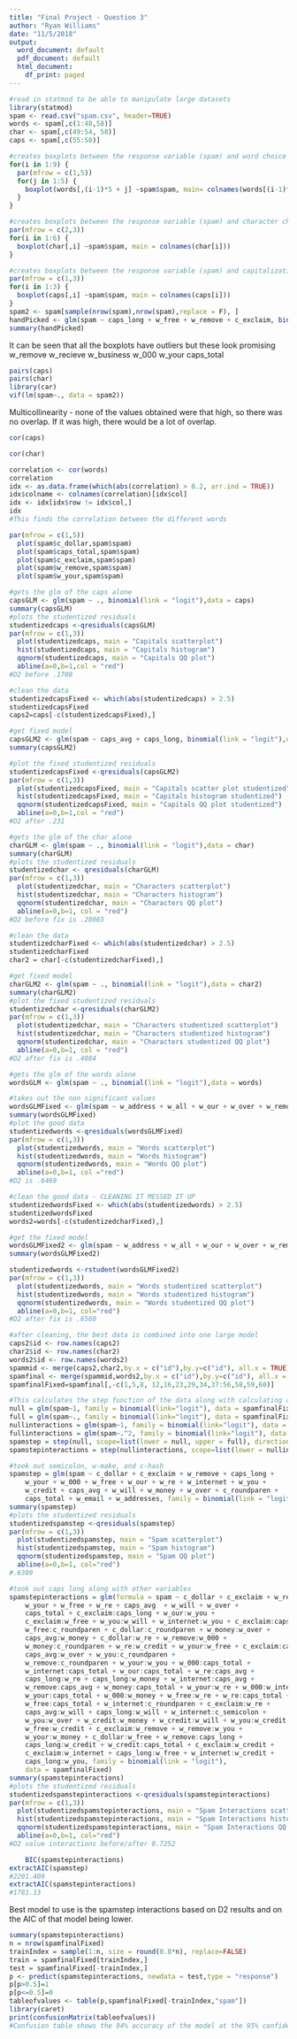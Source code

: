 ```yaml
---
title: "Final Project - Question 3"
author: "Ryan Williams"
date: "11/5/2018"
output:
  word_document: default
  pdf_document: default
  html_document:
    df_print: paged
---
```


```r
#read in statmod to be able to manipulate large datasets
library(statmod)
spam <- read.csv("spam.csv", header=TRUE)
words <- spam[,c(1:48,58)]
char <- spam[,c(49:54, 58)]
caps <- spam[,c(55:58)]

#creates boxplots between the response variable (spam) and word choice
for(i in 1:9) {
  par(mfrow = c(1,5))
  for(j in 1:5) {
    boxplot(words[,(i-1)*5 + j] ~spam$spam, main= colnames(words[(i-1)*5 + j]))
  }
}

#creates boxplots between the response variable (spam) and character choice
par(mfrow = c(2,3))
for(i in 1:6) {
  boxplot(char[,i] ~spam$spam, main = colnames(char[i]))
}

#creates boxplots between the response variable (spam) and capitalization choice
par(mfrow = c(1,3))
for(i in 1:3) {
  boxplot(caps[,i] ~spam$spam, main = colnames(caps[i]))
}
spam2 <- spam[sample(nrow(spam),nrow(spam),replace = F), ]
handPicked <- glm(spam ~ caps_long + w_free + w_remove + c_exclaim, binomial(link = "logit"),data = spam2)
summary(handPicked)
```
It can be seen that all the boxplots have outliers but these look promising
w_remove
w_recieve
w_business
w_000
w_your
caps_total

```r
pairs(caps)
pairs(char)
library(car)
vif(lm(spam~., data = spam2))
```
Multicollinearity - none of the values obtained were that high, so there was no overlap. If it was high, there would be a lot of overlap.

```r
cor(caps)
```

```r
cor(char)
```

```r
correlation <- cor(words)
correlation
idx <- as.data.frame(which(abs(correlation) > 0.2, arr.ind = TRUE))
idx$colname <- colnames(correlation)[idx$col]
idx <- idx[idx$row != idx$col,]
idx
#This finds the correlation between the different words
```

```r
par(mfrow = c(1,5))
  plot(spam$c_dollar,spam$spam)
  plot(spam$caps_total,spam$spam)
  plot(spam$c_exclaim,spam$spam)
  plot(spam$w_remove,spam$spam)
  plot(spam$w_your,spam$spam)
```


```r
#gets the glm of the caps alone
capsGLM <- glm(spam ~ ., binomial(link = "logit"),data = caps)
summary(capsGLM)
#plots the studentized residuals
studentizedcaps <-qresiduals(capsGLM)
par(mfrow = c(1,3))
  plot(studentizedcaps, main = "Capitals scatterplot")
  hist(studentizedcaps, main = "Capitals histogram")
  qqnorm(studentizedcaps, main = "Capitals QQ plot")
  abline(a=0,b=1,col = "red")
#D2 before .1708

#clean the data
studentizedcapsFixed <- which(abs(studentizedcaps) > 2.5)
studentizedcapsFixed
caps2=caps[-c(studentizedcapsFixed),]

#get fixed model
capsGLM2 <- glm(spam ~ caps_avg + caps_long, binomial(link = "logit"),data = caps2)
summary(capsGLM2)

#plot the fixed studentized residuals
studentizedcapsFixed <-qresiduals(capsGLM2)
par(mfrow = c(1,3))
  plot(studentizedcapsFixed, main = "Capitals scatter plot studentized")
  hist(studentizedcapsFixed, main = "Capitals histogram studentized")
  qqnorm(studentizedcapsFixed, main = "Capitals QQ plot studentized")
  abline(a=0,b=1,col = "red")
#D2 after .231
```

```r
#gets the glm of the char alone
charGLM <- glm(spam ~ ., binomial(link = "logit"),data = char)
summary(charGLM)
#plots the studentized residuals
studentizedchar <- qresiduals(charGLM)
par(mfrow = c(1,3))
  plot(studentizedchar, main = "Characters scatterplot")
  hist(studentizedchar, main = "Characters histogram")
  qqnorm(studentizedchar, main = "Characters QQ plot")
  abline(a=0,b=1, col = "red")
#D2 before fix is .28965

#clean the data
studentizedcharFixed <- which(abs(studentizedchar) > 2.5)
studentizedcharFixed
char2 = char[-c(studentizedcharFixed),]

#get fixed model
charGLM2 <- glm(spam ~ ., binomial(link = "logit"),data = char2)
summary(charGLM2)
#plot the fixed studentized residuals
studentizedchar <-qresiduals(charGLM2)
par(mfrow = c(1,3))
  plot(studentizedchar, main = "Characters studentized scatterplot")
  hist(studentizedchar, main = "Characters studentized histogram")
  qqnorm(studentizedchar, main = "Characters studentized QQ plot")
  abline(a=0,b=1, col = "red")
#D2 after fix is .4084
```

```r
#gets the glm of the words alone
wordsGLM <- glm(spam ~ ., binomial(link = "logit"),data = words)

#takes out the non significant values
wordsGLMFixed <- glm(spam ~ w_address + w_all + w_our + w_over + w_remove + w_internet + w_order + w_mail + w_will + w_addresses + w_free + w_business + w_email + w_credit + w_your + w_font + w_000 + w_money + w_hp + w_hpl + w_george + w_650 + w_lab + w_data + w_technology + w_parts + w_pm + w_meeting + w_original + w_project + w_re + w_edu + w_table + w_conference,    binomial(link = "logit"),data = words)
summary(wordsGLMFixed)
#plot the good data
studentizedwords <-qresiduals(wordsGLMFixed)
par(mfrow = c(1,3))
  plot(studentizedwords, main = "Words scatterplot")
  hist(studentizedwords, main = "Words histogram")
  qqnorm(studentizedwords, main = "Words QQ plot")
  abline(a=0,b=1, col ="red")
#D2 is .6469

#clean the good data - CLEANING IT MESSED IT UP
studentizedwordsFixed <- which(abs(studentizedwords) > 2.5)
studentizedwordsFixed
words2=words[-c(studentizedcharFixed),]

#get the fixed model
wordsGLMFixed2 <- glm(spam ~ w_address + w_all + w_our + w_over + w_remove + w_internet + w_order + w_mail + w_will + w_addresses + w_free + w_business + w_email + w_credit + w_your + w_font + w_000 + w_money + w_hp + w_hpl + w_george + w_650 + w_lab + w_data + w_technology + w_parts + w_pm + w_meeting + w_original + w_project + w_re + w_edu + w_table + w_conference,    binomial(link = "logit"),data = words2)
summary(wordsGLMFixed2)

studentizedwords <-rstudent(wordsGLMFixed2)
par(mfrow = c(1,3))
  plot(studentizedwords, main = "Words studentized scatterplot")
  hist(studentizedwords, main = "Words studentized histogram")
  qqnorm(studentizedwords, main = "Words studentized QQ plot")
  abline(a=0,b=1, col="red")
#D2 after fix is .6560
```


```r
#after cleaning, the best data is combined into one large model
caps2$id <- row.names(caps2)
char2$id <- row.names(char2)
words2$id <- row.names(words2)
spammid <- merge(caps2,char2,by.x = c("id"),by.y=c("id"), all.x = TRUE)
spamfinal <- merge(spammid,words2,by.x = c("id"),by.y=c("id"), all.x = TRUE)
spamfinalFixed=spamfinal[,-c(1,5,8, 12,16,23,29,34,37:56,58,59,60)]
```

```r
#This calculates the step function of the data along with calculating a step function of the data's interactions
null = glm(spam~1, family = binomial(link="logit"), data = spamfinalFixed)
full = glm(spam~., family = binomial(link="logit"), data = spamfinalFixed)
nullinteractions = glm(spam~1, family = binomial(link="logit"), data = spamfinalFixed)
fullinteractions = glm(spam~.^2, family = binomial(link="logit"), data = spamfinalFixed)
spamstep = step(null, scope=list(lower = null, upper = full), direction = "forward")
spamstepinteractions = step(nullinteractions, scope=list(lower = nullinteractions, upper = fullinteractions), direction = "forward")
```

```r
#took out semicolon, w-make, and c-hash
spamstep = glm(spam ~ c_dollar + c_exclaim + w_remove + caps_long + 
    w_your + w_000 + w_free + w_our + w_re + w_internet + w_you + 
    w_credit + caps_avg + w_will + w_money + w_over + c_roundparen + 
    caps_total + w_email + w_addresses, family = binomial(link = "logit"), data = spamfinalFixed)
summary(spamstep)
#plots the studentized residuals
studentizedspamstep <-qresiduals(spamstep)
par(mfrow = c(1,3))
  plot(studentizedspamstep, main = "Spam scatterplot")
  hist(studentizedspamstep, main = "Spam histogram")
  qqnorm(studentizedspamstep, main = "Spam QQ plot")
  abline(a=0,b=1, col="red")
#.6389
```

```r
#took out caps long along with other variables
spamstepinteractions = glm(formula = spam ~ c_dollar + c_exclaim + w_remove + 
    w_your + w_free + w_re + caps_avg  + w_will + w_over + 
    caps_total + c_exclaim:caps_long + w_our:w_you + 
    c_exclaim:w_free + w_you:w_will + w_internet:w_you + c_exclaim:caps_avg + 
    w_free:c_roundparen + c_dollar:c_roundparen + w_money:w_over + 
    caps_avg:w_money + c_dollar:w_re + w_remove:w_000 + 
    w_money:c_roundparen + w_re:w_credit + w_your:w_free + c_exclaim:caps_total + 
    caps_avg:w_over + w_you:c_roundparen + 
    w_remove:c_roundparen + w_your:w_you + w_000:caps_total + 
    w_internet:caps_total + w_our:caps_total + w_re:caps_avg + 
    caps_long:w_re + caps_long:w_money + w_internet:caps_avg + 
    w_remove:caps_avg + w_money:caps_total + w_your:w_re + w_000:w_internet + 
    w_your:caps_total + w_000:w_money + w_free:w_re + w_re:caps_total + 
    w_free:caps_total + w_internet:c_roundparen + c_exclaim:w_re + 
    caps_avg:w_will + caps_long:w_will + w_internet:c_semicolon + 
    w_you:w_over + w_credit:w_money + w_credit:w_will + w_you:w_credit + 
    w_free:w_credit + c_exclaim:w_remove + w_remove:w_you +  
    w_your:w_money + c_dollar:w_free + w_remove:caps_long + 
    caps_long:w_credit + w_credit:caps_total + c_exclaim:w_credit + 
    c_exclaim:w_internet + caps_long:w_free + w_internet:w_credit + 
    caps_long:w_you, family = binomial(link = "logit"), 
    data = spamfinalFixed)
summary(spamstepinteractions)
#plots the studentized residuals
studentizedspamstepinteractions <-qresiduals(spamstepinteractions)
par(mfrow = c(1,3))
  plot(studentizedspamstepinteractions, main = "Spam Interactions scatterplot")
  hist(studentizedspamstepinteractions, main = "Spam Interactions histogram")
  qqnorm(studentizedspamstepinteractions, main = "Spam Interactions QQ plot")
  abline(a=0,b=1, col="red")
#D2 value interactions before/after 0.7252

    BIC(spamstepinteractions)
extractAIC(spamstep)
#2201.409
extractAIC(spamstepinteractions)
#1781.13
```

Best model to use is the spamstep interactions based on D2 results and on the AIC of that model being lower.

```r
summary(spamstepinteractions)
n = nrow(spamfinalFixed)
trainIndex = sample(1:n, size = round(0.8*n), replace=FALSE)
train = spamfinalFixed[trainIndex,]
test = spamfinalFixed[-trainIndex,]
p <- predict(spamstepinteractions, newdata = test,type = "response")
p[p>0.5]=1
p[p<=0.5]=0
tableofvalues <- table(p,spamfinalFixed[-trainIndex,"spam"])
library(caret)
print(confusionMatrix(tableofvalues))
#Confusion table shows the 94% accuracy of the model at the 95% confidence interval
```

